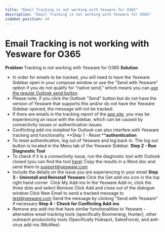 ```yaml
---
title: "Email Tracking is not working with Yesware for O365"
description: "Email Tracking is not working with Yesware for O365"
sidebar_position: 44
---
```


# Email Tracking is not working with Yesware for O365

**Problem**
Tracking is not working with Yesware for O365
**Solution**
- In order for emails to be tracked, you will need to have the Yesware Sidebar open in your compose window or use the "Send with Yesware" option if you do not qualify for "native send," which means you can [use the regular Outlook send button](/docs/general/track-sync-emails-without-the-send-with).
- Please note, if you click the Outlook "Send" button but do not have the version of Yesware that supports this and/or do not have the Yesware Sidebar opened, the message will not be tracked. 
- If there are emails in the tracking report of the [app site](https://app.yesware.com/reports/tracking), you may be experiencing an issue with the sidebar, which can be caused by connectivity issues or authentication issues.
- Conflicting add-ins installed for Outlook can also interfere with Yesware tracking and functionality. 
**Step 1 - Reset ****authentication**
- To reset authentication, log out of Yesware and log back in. The log out button is located in the Menu tab of the Yesware Sidebar.
**Step 2 - Run Diagnostic Tool**
- To check if it is a connectivity issue, run the diagnostic tool with Outlook closed (you can find the tool [here](https://outlook-install.yesware.com/2.0/diag/yfodiag.exe))
Copy the results in a Word doc and send them to [support@yesware.com](mailto:support@yesware.com)
- Include the details on the issue you are experiencing in your email
**Step 3 - Uninstall and Reinstall Yesware**
Click the Get add-ins icon in the top right hand corner 
Click My Add-ins
In the Yesware Add-in, click the three dots and select Remove
Click Add and close out of the dialogue window
Click New Email to send a tracked message to [test@yesware.com](mailto:test@yesware.com)
Send the message by clicking "Send with Yesware" if necessary
**Step 4 - Check for Conflicting Add-ins**
- Remove any add-ins that have similar functionalities to Yesware - alternative email tracking tools (specifically Boomerang, Hunter), other outreach productivity tools (Specifically Hubspot, SalesForce), and anti-virus add-ins (McAfee).